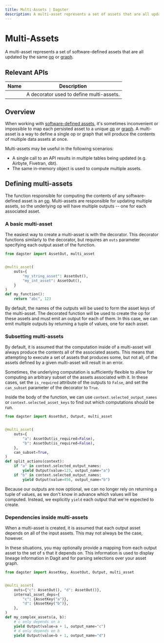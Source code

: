 ```yaml
---
title: Multi-Assets | Dagster
description: A multi-asset represents a set of assets that are all updated by the same op or graph.
---
```


# Multi-Assets

A multi-asset represents a set of software-defined assets that are all updated by the same [op](/concepts/ops-jobs-graphs/ops) or [graph](/concepts/ops-jobs-graphs/graphs).

## Relevant APIs

| Name                                        | Description                              |
| ------------------------------------------- | ---------------------------------------- |
| <PyObject object="multi_asset" decorator /> | A decorator used to define multi-assets. |

## Overview

When working with [software-defined assets](/concepts/assets/software-defined-assets), it's sometimes inconvenient or impossible to map each persisted asset to a unique [op](/concepts/ops-jobs-graphs/ops) or [graph](/concepts/ops-jobs-graphs/graphs). A multi-asset is a way to define a single op or graph that will produce the contents of multiple data assets at once.

Multi-assets may be useful in the following scenarios:

- A single call to an API results in multiple tables being updated (e.g. Airbyte, Fivetran, dbt).
- The same in-memory object is used to compute multiple assets.

## Defining multi-assets

The function responsible for computing the contents of any software-defined asset is an [op](/concepts/ops-jobs-graphs/ops). Multi-assets are responsible for updating multiple assets, so the underlying op will have multiple outputs -- one for each associated asset.

### A basic multi-asset

The easiest way to create a multi-asset is with the <PyObject object="multi_asset" decorator /> decorator. This decorator functions similarly to the <PyObject object="asset" decorator /> decorator, but requires an `outs` parameter specifying each output asset of the function.

```python file=/concepts/assets/multi_assets.py startafter=start_basic_multi_asset endbefore=end_basic_multi_asset
from dagster import AssetOut, multi_asset


@multi_asset(
    outs={
        "my_string_asset": AssetOut(),
        "my_int_asset": AssetOut(),
    }
)
def my_function():
    return "abc", 123
```

By default, the names of the outputs will be used to form the asset keys of the multi-asset. The decorated function will be used to create the op for these assets and must emit an output for each of them. In this case, we can emit multiple outputs by returning a tuple of values, one for each asset.

### Subsetting multi-assets

By default, it is assumed that the computation inside of a multi-asset will always produce the contents all of the associated assets. This means that attempting to execute a set of assets that produces some, but not all, of the assets defined by a given multi-asset will result in an error.

Sometimes, the underlying computation is sufficiently flexible to allow for computing an arbitrary subset of the assets associated with it. In these cases, set the `is_required` attribute of the outputs to `False`, and set the `can_subset` parameter of the decorator to `True`.

Inside the body of the function, we can use `context.selected_output_names` or `context.selected_asset_keys` to find out which computations should be run.

```python file=/concepts/assets/multi_assets.py startafter=start_subsettable_multi_asset endbefore=end_subsettable_multi_asset
from dagster import AssetOut, Output, multi_asset


@multi_asset(
    outs={
        "a": AssetOut(is_required=False),
        "b": AssetOut(is_required=False),
    },
    can_subset=True,
)
def split_actions(context):
    if "a" in context.selected_output_names:
        yield Output(value=123, output_name="a")
    if "b" in context.selected_output_names:
        yield Output(value=456, output_name="b")
```

Because our outputs are now optional, we can no longer rely on returning a tuple of values, as we don't know in advance which values will be computed. Instead, we explicitly `yield` each output that we're expected to create.

### Dependencies inside multi-assets

When a multi-asset is created, it is assumed that each output asset depends on all of the input assets. This may not always be the case, however.

In these situations, you may optionally provide a mapping from each output asset to the set of <PyObject object="AssetKey" />s that it depends on. This information is used to display lineage information in Dagit and for parsing selections over your asset graph.

```python file=/concepts/assets/multi_assets.py startafter=start_asset_deps_multi_asset endbefore=end_asset_deps_multi_asset
from dagster import AssetKey, AssetOut, Output, multi_asset


@multi_asset(
    outs={"c": AssetOut(), "d": AssetOut()},
    internal_asset_deps={
        "c": {AssetKey("a")},
        "d": {AssetKey("b")},
    },
)
def my_complex_assets(a, b):
    # c only depends on a
    yield Output(value=a + 1, output_name="c")
    # d only depends on b
    yield Output(value=b + 1, output_name="d")
```
